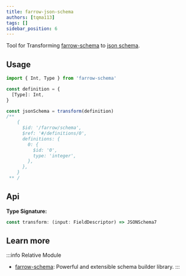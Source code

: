 ```yaml
---
title: farrow-json-schema
authors: [tqma113]
tags: []
sidebar_position: 6
---
```


Tool for Transforming [farrow-schema](./01-farrow-schema.mdx) to [json schema](https://json-schema.org/).


## Usage

```ts
import { Int, Type } from 'farrow-schema'

const definition = {
  [Type]: Int,
}

const jsonSchema = transform(definition)
/**
    {
      $id: '/farrow/schema',
      $ref: '#/definitions/0',
      definitions: {
        0: {
          $id: '0',
          type: 'integer',
        },
      },
    }
 ** /
```

## Api

**Type Signature:**

```ts
const transform: (input: FieldDescriptor) => JSONSchema7
```

## Learn more

:::info Relative Module
* [farrow-schema](./01-farrow-schema.mdx): Powerful and extensible schema builder library.
:::
